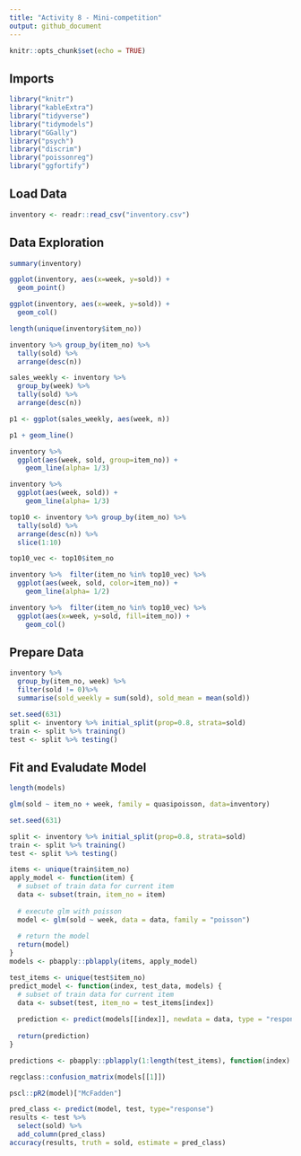```yaml
---
title: "Activity 8 - Mini-competition"
output: github_document
---
```


```r
knitr::opts_chunk$set(echo = TRUE)
```

## Imports

```r
library("knitr")
library("kableExtra")
library("tidyverse")
library("tidymodels")
library("GGally")
library("psych")
library("discrim")
library("poissonreg")
library("ggfortify")
```

## Load Data

```r
inventory <- readr::read_csv("inventory.csv")
```

## Data Exploration

```r
summary(inventory)
```

```r
ggplot(inventory, aes(x=week, y=sold)) +
  geom_point()
```

```r
ggplot(inventory, aes(x=week, y=sold)) +
  geom_col()
```

```r
length(unique(inventory$item_no))
```

```r
inventory %>% group_by(item_no) %>% 
  tally(sold) %>% 
  arrange(desc(n))
```

```r
sales_weekly <- inventory %>%
  group_by(week) %>% 
  tally(sold) %>% 
  arrange(desc(n))

p1 <- ggplot(sales_weekly, aes(week, n))

p1 + geom_line()
```

```r
inventory %>% 
  ggplot(aes(week, sold, group=item_no)) +
    geom_line(alpha= 1/3)
```

```r
inventory %>% 
  ggplot(aes(week, sold)) +
    geom_line(alpha= 1/3)
```

```r
top10 <- inventory %>% group_by(item_no) %>% 
  tally(sold) %>% 
  arrange(desc(n)) %>% 
  slice(1:10) 

top10_vec <- top10$item_no

inventory %>%  filter(item_no %in% top10_vec) %>% 
  ggplot(aes(week, sold, color=item_no)) +
    geom_line(alpha= 1/2)
```

```r
inventory %>%  filter(item_no %in% top10_vec) %>% 
  ggplot(aes(x=week, y=sold, fill=item_no)) +
    geom_col()
```

## Prepare Data

```r
inventory %>%
  group_by(item_no, week) %>%
  filter(sold != 0)%>%
  summarise(sold_weekly = sum(sold), sold_mean = mean(sold))
```

```r
set.seed(631)
split <- inventory %>% initial_split(prop=0.8, strata=sold)
train <- split %>% training()
test <- split %>% testing()
```

## Fit and Evaludate Model

```r
length(models)
```

```r
glm(sold ~ item_no + week, family = quasipoisson, data=inventory)
```

```r
set.seed(631)

split <- inventory %>% initial_split(prop=0.8, strata=sold)
train <- split %>% training()
test <- split %>% testing()

items <- unique(train$item_no)
apply_model <- function(item) {
  # subset of train data for current item
  data <- subset(train, item_no = item)
  
  # execute glm with poisson
  model <- glm(sold ~ week, data = data, family = "poisson")
  
  # return the model
  return(model)
}
models <- pbapply::pblapply(items, apply_model)
```

```r
test_items <- unique(test$item_no)
predict_model <- function(index, test_data, models) {
  # subset of train data for current item
  data <- subset(test, item_no = test_items[index])
  
  prediction <- predict(models[[index]], newdata = data, type = "response")
  
  return(prediction)
}

predictions <- pbapply::pblapply(1:length(test_items), function(index) predict_model(index, test_data=test, models=models))
```

```r
regclass::confusion_matrix(models[[1]])
```

```r
pscl::pR2(model)["McFadden"]
```

```r
pred_class <- predict(model, test, type="response")
results <- test %>%
  select(sold) %>%
  add_column(pred_class)
accuracy(results, truth = sold, estimate = pred_class)
```
